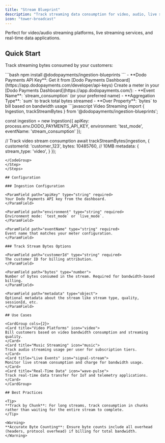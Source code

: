 ```yaml
---
title: "Stream Blueprint"
description: "Track streaming data consumption for video, audio, live streams, and real-time data transfer billing."
icon: "tower-broadcast"
---
```


<Info>
Perfect for video/audio streaming platforms, live streaming services, and real-time data applications.
</Info>

## Quick Start

Track streaming bytes consumed by your customers:

<Steps>
<Step title="Install the SDK">
```bash
npm install @dodopayments/ingestion-blueprints
```
</Step>

<Step title="Get Your API Keys">
- **Dodo Payments API Key**: Get it from [Dodo Payments Dashboard](https://app.dodopayments.com/developer/api-keys)
</Step>

<Step title="Create a Meter">
Create a meter in your [Dodo Payments Dashboard](https://app.dodopayments.com/):
- **Event Name**: `stream_consumption` (or your preferred name)
- **Aggregation Type**: `sum` to track total bytes streamed
- **Over Property**: `bytes` to bill based on bandwidth usage
</Step>

<Step title="Track Stream Usage">
<CodeGroup>
```javascript Video Streaming
import { Ingestion, trackStreamBytes } from '@dodopayments/ingestion-blueprints';

const ingestion = new Ingestion({
  apiKey: process.env.DODO_PAYMENTS_API_KEY,
  environment: 'test_mode',
  eventName: 'stream_consumption'
});

// Track video stream consumption
await trackStreamBytes(ingestion, {
  customerId: 'customer_123',
  bytes: 10485760, // 10MB
  metadata: {
    stream_type: 'video',
  }
});
```
</CodeGroup>
</Step>
</Steps>

## Configuration

### Ingestion Configuration

<ParamField path="apiKey" type="string" required>
Your Dodo Payments API key from the dashboard.
</ParamField>

<ParamField path="environment" type="string" required>
Environment mode: `test_mode` or `live_mode`.
</ParamField>

<ParamField path="eventName" type="string" required>
Event name that matches your meter configuration.
</ParamField>

### Track Stream Bytes Options

<ParamField path="customerId" type="string" required>
The customer ID for billing attribution.
</ParamField>

<ParamField path="bytes" type="number">
Number of bytes consumed in the stream. Required for bandwidth-based billing.
</ParamField>

<ParamField path="metadata" type="object">
Optional metadata about the stream like stream type, quality, sessionId, etc.
</ParamField>

## Use Cases

<CardGroup cols={2}>
<Card title="Video Platforms" icon="video">
Bill customers based on video bandwidth consumption and streaming quality.
</Card>
<Card title="Music Streaming" icon="music">
Track audio streaming usage per user for subscription tiers.
</Card>
<Card title="Live Events" icon="signal-stream">
Monitor live stream consumption and charge for bandwidth usage.
</Card>
<Card title="Real-Time Data" icon="wave-pulse">
Track real-time data transfer for IoT and telemetry applications.
</Card>
</CardGroup>

## Best Practices

<Tip>
**Track by Chunk**: For long streams, track consumption in chunks rather than waiting for the entire stream to complete.
</Tip>

<Warning>
**Accurate Byte Counting**: Ensure byte counts include all overhead (headers, protocol overhead) if billing for total bandwidth.
</Warning>
